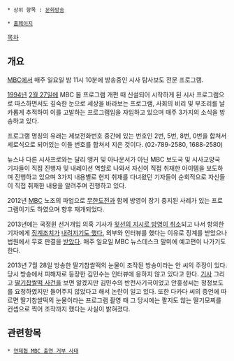 * 상위 항목 : [[문화방송]]

 * [http://www.imbc.com/broad/tv/culture/sisa2580/ 홈페이지]

[[목차]]
== 개요 ==
[[문화방송|MBC]]에서 매주 일요일 밤 11시 10분에 방송중인 시사 탐사보도 전문 프로그램. 

[[1994년]] [[2월 27일]]에 MBC 봄 프로그램 개편 때 신설되어 시작하게 된 시사 프로그램으로 따스하면서도 깊숙한 눈으로 세상을 바라보는 프로그램, 사회의 비리 및 부조리를 날카롭게 추적하여 이를 고발하는 프로그램임을 자임하고 있으며 매주 3가지의 소식을 방송하고 있다. 

프로그램 명칭의 유래는 제보전화번호 중간에 있는 번호인 2번, 5번, 8번, 0번을 합쳐서 세로식으로 되어있는 이들 번호를 합쳐서 지은 것이다. (02-789-2580, 1688-2580)

뉴스나 다른 시사프로와는 달리 앵커 및 아나운서가 아닌 MBC 보도국 및 시사교양국 기자들이 직접 진행자 및 내레이션 역할로 나와서 자신이 직접 취재한 아이템을 보도하며 진행하고 있으며 3가지 내용별로 현지 취재를 다녀왔던 기자들이 순회적으로 자신들이 직접 취재한 내용을 알려주며 진행하고 있다.

2012년 [[문화방송|MBC]] 노조의 파업으로 [[무한도전]]과 함께 방영이 장기 중지된 사례가 있는 프로그램이기도 하였으며 향후 재개되었다. 

2013년에는 국정원 선거개입 의혹 기사가 [http://m.news.naver.com/read.nhn?mode=LSD&mid=sec&sid1=102&oid=006&aid=0000063965 윗선의 지시로 방영이 취소]되고 나서 항의한 기자에게 [http://www.hani.co.kr/arti/society/media/596241.html 징계조치가] [http://m.news.naver.com/read.nhn?mode=LSD&mid=sec&sid1=102&oid=006&aid=0000069042 내려지기도 했다.] 외부와 인터뷰를 했다는 이유로 징계를 받았으나 법원에서 무효 판결을 [http://m.news.naver.com/read.nhn?mode=LSD&mid=sec&sid1=102&oid=001&aid=0006899257 받았다]. 매주 일요일 MBC 뉴스데스크 말미에 예고편이 나가기도 한다.

2013년 7월 28일 방송한 딸기찹쌀떡의 눈물이 조작된 방송이라는 안 씨의 주장이 있다. 당시 방송에서 피해자로 등장한 김민수는 인터뷰에 응하지 않고 있다고 한다. [http://news.nate.com/view/20150306n14052 기사] 그리고 [[딸기찹쌀떡 사건]]을 보면 알겠지만 김민수의 반전사기극이었고 안홍성씨는 정정보도를 요청하였지만 들어주지 않았다고 해서 논란이 일고 있다. 또한 다카다 씨의 증언에 따르면 딸기찹쌀떡의 눈물이라는 프로그램 촬영 때 그 당시에는 팔지도 않는 딸기모찌를 컨셉으로 찍어 조작까지 했다는 사실이 밝혀졌다.

== 관련항목 ==
 * [[연제협 MBC 출연 거부 사태]]
